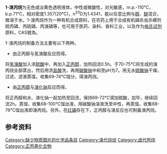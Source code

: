 {{Chembox
| Verifiedfields = changed
| Watchedfields = changed
| verifiedrevid = 400503207
| Name = 1-溴丙烷
| ImageFile = 1-broompropaan.png
| ImageFile_Ref = {{chemboximage|correct|??}}
| ImageSize = 150
| ImageName = Skeletal formula of n-propyl bromide
| ImageFile1 = N-propylBromide.png
| ImageFile1_Ref = {{chemboximage|correct|??}}
| ImageSize1 = 120
| ImageName1 = Spacefill model of n-propyl bromide
| IUPACName = 1-Bromopropane<ref>{{Cite web|title=1-bromopropane - Compound Summary|url=http://pubchem.ncbi.nlm.nih.gov/summary/summary.cgi?cid=7840&loc=ec_rcs|work=PubChem Compound|publisher=National Center for Biotechnology Information|accessdate=15 June 2012|location=USA|date=27 March 2005|at=Identification}}</ref>
| OtherNames = 丙基溴;溴丙烷;正丙溴;溴代丙烷;正丙基溴;正溴丙烷;溴正丙烷;溴代正丙烷;1-溴丙烷;1-溴代丙烷
|Section1={{Chembox Identifiers
| Abbreviations = ''n''-PB{{Citation needed| date = June 2012
 }}
| CASNo = 106-94-5
| CASNo_Ref = {{cascite|correct|CAS}}
| PubChem = 7840
| PubChem_Ref = {{Pubchemcite|correct|Pubchem}}
| ChemSpiderID = 7552
| ChemSpiderID_Ref = {{chemspidercite|changed|chemspider}}
| EINECS = 203-445-0
| UNNumber = 2344
| MeSHName = 1-bromopropane
| ChEBI_Ref = {{ebicite|changed|EBI}}
| ChEBI = 47105
| ChEMBL = 1230095
| ChEMBL_Ref = {{ebicite|changed|EBI}}
| RTECS = TX4110000
| Beilstein = 505936
| SMILES = CCCBr
| StdInChI = 1S/C3H7Br/c1-2-3-4/h2-3H2,1H3
| StdInChI_Ref = {{stdinchicite|changed|chemspider}}
| StdInChIKey = CYNYIHKIEHGYOZ-UHFFFAOYSA-N
| StdInChIKey_Ref = {{stdinchicite|changed|chemspider}}
 }}
|Section2={{Chembox Properties
| C=3| H=7| Br=1
| Appearance = 无色或淡黄色透明液体
| Density = 1.354 g mL<sup>−1</sup>
| MeltingPtK = 162.7
| BoilingPtK = 343.4
| BoilingPtKH = 344.4
| Solubility = 2.5 g L<sup>−1</sup> (at 20 °C)
| Solvent1 = ethanol
| Solubility1 = 任意比例混合
| Solvent2 = diethyl ether
| Solubility2 = 任意比例混合
| LogP = 2.319
| VaporPressure = 19.5 kPa (at 20 °C)
| HenryConstant = 1.4 μmol Pa<sup>−1</sup> kg<sup>−1</sup>
| RefractIndex = 1.43414
| Viscosity = 5.241  mPa s (at 20 °C)
 }}
|Section3={{Chembox Thermochemistry
| DeltaHf = −125.8 to −123.0 kJ mol<sup>−1</sup>
| DeltaHc = −2.0580 to −2.0552 MJ mol<sup>−1</sup>
| HeatCapacity = 134.6 J K<sup>−1</sup> mol<sup>−1</sup>
 }}
|Section4={{Chembox Hazards
| GHSPictograms = {{GHS flame}} {{GHS exclamation mark}} {{GHS health hazard}}
| GHSSignalWord = '''DANGER'''
| HPhrases = {{H-phrases|225|315|319|335|336|360|373}}
| PPhrases = {{P-phrases|201|210|261|305+351+338|308+313}}
| EUIndex = 602-019-00-5
| EUClass = {{Hazchem F}} {{Hazchem T}}
| RPhrases = {{R60}}, {{R11}}, {{R36/37/38}}, {{R48/20}}, {{R63}}, {{R67}}
| SPhrases = {{S53}}, {{S45}}
| NFPA-H = 2
| NFPA-F = 3
| NFPA-R = 0
| FlashPtC = 22
| AutoignitionPtC = 490
| ExploLimits = 4.6–?%
| LD50 = 2.950 mg kg<sup>−1</sup> <small>(腹腔内注射，大鼠)</small>
 }}
|Section5={{Chembox Related
| Function = 物质
| OtherFunctn = {{Unbulleted list|[[溴乙烷|溴乙烷]]|[[1-溴丁烷|1-溴丁烷]]|[[2-溴丁烷|2-溴丁烷]]}}
 }}
}}

'''1-溴丙烷'''为无色或淡黄色透明液体，中性或微酸性，对光敏感，m.p.-110℃，b.p.71℃，相对密度1.357(20℃)，n<sup>20</sup>D为1.4341，能以任意比例与[[醇|醇]]、[[醚|醚]]混合，微溶于水。1-溴丙烷作为一种有机合成原料，在农药上用于合成有机磷杀虫杀螨剂硫丙磷、丙硫磷、丙溴磷等，也可用于医药、染料、香料工业，以及作为[[格氏试剂|格氏试剂]]原料，CAS號為{{CAS|106-94-5}}。

1-溴丙烷的制备方法主要有以下两种。
* 由正丙醇与氢溴酸反应而得。
将[[氢溴酸|氢溴酸]]加入浓[[硫酸|硫酸]]中，再加入[[正丙醇|正丙醇]]，加热回流0.5h。于70-75℃将生成的溴丙烷全部蒸出，然后用浓[[盐酸|盐酸]]洗，再用[[碳酸钠|碳酸钠]]中和至pH为7。用无水[[硫酸钠|硫酸钠]]干燥，过滤，滤液蒸馏，收集69-74℃馏分，得溴丙烷。
* 由[[正丙醇|正丙醇]]与[[溴化钠|溴化钠]]反应而得。
将正丙醇和水、溴化钠一起加热至回流，保持69-72℃滴加硫酸，加毕，继续回流2h。蒸馏，收集68-100℃馏出液，用碳酸钠溶液洗至中性，再蒸馏，收集68-76℃馏出液即溴丙烷。另外，在[[红磷|红磷]]存在下，正丙醇与溴反应也可制备溴丙烷。

==参考资料==
{{Reflist}}

[[Category:缺少物质图片的化学品条目|Category:缺少物质图片的化学品条目]]
[[Category:溴代烷烃|Category:溴代烷烃]]
[[Category:卤代丙烷|Category:卤代丙烷]]
[[Category:正丙基化合物|Category:正丙基化合物]]
